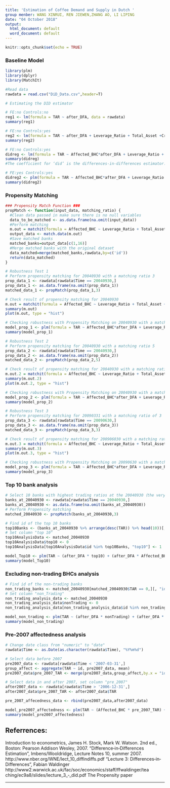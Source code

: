 ```yaml
---
title: 'Estimation of Coffee Demand and Supply in Dutch '
group menber: WANG XINRUI, REN JIEWEN,ZHANG AO, LI LIPING
date: "04 October 2018"
output:
  html_document: default
  word_document: default
---
```

```r
knitr::opts_chunk$set(echo = TRUE)
```

### Baseline Model ###
```r
library(plm)
library(dplyr)
library(MatchIt)

#Read data
rawdata = read.csv("DiD_Data.csv",header=T)

# Estimating the DID estimator

# FE:no Controls:no
reg1 <- lm(formula = TAR ~ after_DFA, data = rawdata)
summary(reg1)

# FE:no Controls:yes
reg2 <- lm(formula = TAR ~ after_DFA + Leverage_Ratio + Total_Asset +Credit_Risk_Ratio +Cost_Income_Ratio +Deposit_Ratio +Real_Estate_Ratio +Liquidity_Ratio +CPP, data = rawdata)
summary(reg2)

# FE:no Controls:yes
didreg <- lm(formula = TAR ~ Affected_BHC*after_DFA + Leverage_Ratio + Total_Asset +Credit_Risk_Ratio +Cost_Income_Ratio +Deposit_Ratio +Real_Estate_Ratio +Liquidity_Ratio +CPP, data = rawdata)
summary(didreg)
#The coefficient for ‘did’ is the differences-in-differences estimator. The small coefficient indicating there is a very weak significance that the treatment has a positive effect. Overall, the trading asset ratio remains the same. 

# FE:yes Controls:yes
didreg2 <- plm(formula = TAR ~ Affected_BHC*after_DFA + Leverage_Ratio + Total_Asset +Credit_Risk_Ratio +Cost_Income_Ratio +Deposit_Ratio +Real_Estate_Ratio +Liquidity_Ratio +CPP,index = c('id','Time'),model = "within", data = rawdata)
summary(didreg2)
```

### Propensity Matching ###
```r
### Propensity Match Function ###
propMatch <- function(input_data, matching_ratio) {
  #Clean data passed in make sure there is no null variables
  data_to_be_matched <- as.data.frame(na.omit(input_data))
  #Perform matching
  m.out = matchit(formula = Affected_BHC ~ Leverage_Ratio + Total_Asset + Credit_Risk_Ratio +Cost_Income_Ratio +Deposit_Ratio + Real_Estate_Ratio +Liquidity_Ratio +CPP,index = c('id','Time'), method = "nearest", ratio = matching_ratio, data = data_to_be_matched)
  output_data <- match.data(m.out)
  #Save matched banks 
  matched_banks=output_data[c(1,16)]
  #Merge matched banks with the original dataset
  data_matched=merge(matched_banks,rawdata,by=c('id'))
  return(data_matched)
}

# Robustness Test 1
# Perform propensity matching for 20040930 with a matching ratio 3
prop_data_1 <- rawdata[rawdata$Time == 20040930,] 
prop_data_1 <- as.data.frame(na.omit(prop_data_1))
matched_data_1 <- propMatch(prop_data_1,3)

# Check result of propensity matching for 20040930
m.out = matchit(formula = Affected_BHC ~ Leverage_Ratio + Total_Asset + Credit_Risk_Ratio +Cost_Income_Ratio +Deposit_Ratio + Real_Estate_Ratio +Liquidity_Ratio +CPP,index = c('id','Time'), method = "nearest", ratio = 3, data = prop_data_1)
summary(m.out)
plot(m.out, type = "hist")

# Checking robustness with Propensity Matching on 20040930 with a matching ratio 3
model_prop_1 <- plm(formula = TAR ~ Affected_BHC*after_DFA + Leverage_Ratio + Total_Asset + Credit_Risk_Ratio +Cost_Income_Ratio +Deposit_Ratio +Real_Estate_Ratio +Liquidity_Ratio,index = c('id','Time'), data = matched_data_1)
summary(model_prop_1)

# Robustness Test 2
# Perform propensity matching for 20040930 with a matching ratio 5
prop_data_2 <- rawdata[rawdata$Time == 20040930,] 
prop_data_2 <- as.data.frame(na.omit(prop_data_2))
matched_data_2 <- propMatch(prop_data_2,5)

# Check result of propensity matching for 20040930 with a matching ratio of 3
m.out.2 = matchit(formula = Affected_BHC ~ Leverage_Ratio + Total_Asset + Credit_Risk_Ratio +Cost_Income_Ratio +Deposit_Ratio + Real_Estate_Ratio +Liquidity_Ratio +CPP,index = c('id','Time'), method = "nearest", ratio = 5, data = prop_data_2)
summary(m.out.2)
plot(m.out.2, type = "hist")

# Checking robustness with Propensity Matching on 20040930 with a matching ratio of 5
model_prop_2 <- plm(formula = TAR ~ Affected_BHC*after_DFA + Leverage_Ratio + Total_Asset + Credit_Risk_Ratio +Cost_Income_Ratio +Deposit_Ratio +Real_Estate_Ratio +Liquidity_Ratio,index = c('id','Time'), data = matched_data_2)
summary(model_prop_2)

# Robustness Test 3
# Perform propensity matching for 20090331 with a matching ratio of 3
prop_data_3 <- rawdata[rawdata$Time == 20090630,] 
prop_data_3 <- as.data.frame(na.omit(prop_data_3))
matched_data_3 <- propMatch(prop_data_3,3)

# Check result of propensity matching for 200906030 with a matching ratio of 3
m.out.3 = matchit(formula = Affected_BHC ~ Leverage_Ratio + Total_Asset + Credit_Risk_Ratio +Cost_Income_Ratio +Deposit_Ratio + Real_Estate_Ratio +Liquidity_Ratio +CPP,index = c('id','Time'), method = "nearest", ratio = 3, data = prop_data_3)
summary(m.out.3)
plot(m.out.3, type = "hist")

# Checking robustness with Propensity Matching on 20090630 with a matching ratio of 3
model_prop_3 <- plm(formula = TAR ~ Affected_BHC*after_DFA + Leverage_Ratio + Total_Asset + Credit_Risk_Ratio +Cost_Income_Ratio +Deposit_Ratio +Real_Estate_Ratio +Liquidity_Ratio,index = c('id','Time'), data = matched_data_3)
summary(model_prop_3)

```

### Top 10 bank analysis ###
```r
# Select 10 banks with highest trading ratios at the 20040930（the very first quarter)
banks_at_20040930 <- rawdata[rawdata$Time == 20040930,] 
banks_at_20040930 <- as.data.frame(na.omit(banks_at_20040930))
# Perform Propensity matching
matched_20040930 <- propMatch(banks_at_20040930,3)

# Find id of the top 10 banks 
top10Banks <- (banks_at_20040930 %>% arrange(desc(TAR)) %>% head(10))[, "id"] 
# Set column "top 10"
top10AnalysisData <- matched_20040930
top10AnalysisData$top10 <- 0
top10AnalysisData[top10AnalysisData$id %in% top10Banks, "top10"] <- 1

model_Top10 <- plm(TAR ~ (after_DFA * top10) + (after_DFA * Affected_BHC) + Leverage_Ratio + Total_Asset + Credit_Risk_Ratio + Cost_Income_Ratio + Deposit_Ratio + Real_Estate_Ratio + Liquidity_Ratio + CPP, data = top10AnalysisData, index = c("id", "Time"))
summary(model_Top10)
```

### Excluding non-trading BHCs analysis ###

```r
# Find id of the non-trading banks
non_trading_banks <- matched_20040930[matched_20040930$TAR == 0,][, "id"] 
# Set column "non_Trading"
non_trading_analysis_data <- matched_20040930
non_trading_analysis_data$nonTrading <- 0
non_trading_analysis_data[non_trading_analysis_data$id %in% non_trading_banks, "nonTrading"] <- 1

model_non_trading <- plm(TAR ~ (after_DFA * nonTrading) + (after_DFA * Affected_BHC) + Leverage_Ratio + Total_Asset + Credit_Risk_Ratio + Cost_Income_Ratio + Deposit_Ratio + Real_Estate_Ratio + Liquidity_Ratio + CPP, data = non_trading_analysis_data, index = c("id", "Time"))
summary(model_non_trading)
```

###  Pre-2007 affectedness analysis ###

```r
# Change date class from "numeric" to "date"
rawdata$Time <- as.Date(as.character(rawdata$Time), "%Y%m%d")

# Select data before 2007
pre2007_data <- rawdata[rawdata$Time < '2007-03-31',]
group_affect <- aggregate(TAR ~ id, pre2007_data, mean)
pre2007_data$pre_2007_TAR <- merge(pre2007_data,group_affect,by.x = "id", by.y = "id",all.x = TRUE)[,ncol(pre2007_data)+1]

# Select data in and after 2007, set column "pre_2007"
after2007_data <- rawdata[rawdata$Time > '2006-12-31',]
after2007_data$pre_2007_TAR <- after2007_data$TAR

pre_2007_affecedness_data <- rbind(pre2007_data,after2007_data)

model_pre2007_affectedness <- plm(TAR ~ (Affected_BHC * pre_2007_TAR) + (after_DFA * Affected_BHC) + Leverage_Ratio + Total_Asset + Credit_Risk_Ratio + Cost_Income_Ratio + Deposit_Ratio + Real_Estate_Ratio + Liquidity_Ratio + CPP, data = pre_2007_affecedness_data, index = c("id", "Time"))
summary(model_pre2007_affectedness)
```

## Referrences:
Introduction to econometrics, James H. Stock, Mark W. Watson. 2nd ed., Boston: Pearson Addison Wesley, 2007.
“Difference‐in‐Differences Estimation”, Imbens/Wooldridge, Lecture Notes 10, summer 2007.
http://www.nber.org/WNE/lect_10_diffindiffs.pdf
“Lecture 3: Differences‐in‐Differences”, Fabian Waldinger
http://www2.warwick.ac.uk/fac/soc/economics/staff/ffwaldinger/tea ching/ec9a8/slides/lecture_3_‐_did.pdf
The Propensity paper

---------------

